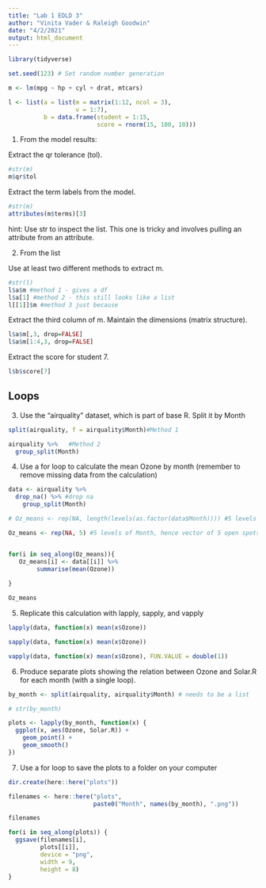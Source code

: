 ```yaml
---
title: "Lab 1 EDLD 3"
author: "Vinita Vader & Raleigh Goodwin"
date: "4/2/2021"
output: html_document
---
```


```r
library(tidyverse)
```

```r
set.seed(123) # Set random number generation

m <- lm(mpg ~ hp + cyl + drat, mtcars)

l <- list(a = list(m = matrix(1:12, ncol = 3),
              	   v = 1:7),
          b = data.frame(student = 1:15,
                         score = rnorm(15, 100, 10)))
```

1. From the model results:

Extract the qr tolerance (tol).
```r
#str(m)
m$qr$tol
```

Extract the term labels from the model.
```r
#str(m)
attributes(m$terms)[3]
```

hint: Use str to inspect the list. This one is tricky and involves pulling an attribute from an attribute.

2. From the list

Use at least two different methods to extract m.
```r
#str(l)
l$a$m #method 1 - gives a df
l$a[1] #method 2 - this still looks like a list
l[[1]]$m #method 3 just because

```

Extract the third column of m. Maintain the dimensions (matrix structure).
```r
l$a$m[,3, drop=FALSE]
l$a$m[1:4,3, drop=FALSE]
```

Extract the score for student 7.
```r
l$b$score[7]
```

## Loops

3. Use the “airquality” dataset, which is part of base R. Split it by Month
```r
split(airquality, f = airquality$Month)#Method 1

airquality %>%   #Method 2
  group_split(Month)
```

4. Use a for loop to calculate the mean Ozone by month (remember to remove missing data from the calculation)
```r

data <- airquality %>%
  drop_na() %>% #drop na 
    group_split(Month)

# Oz_means <- rep(NA, length(levels(as.factor(data$Month)))) #5 levels of Month, hence vector of 5 open spots to be filled -- for some reason this was not working. although i know it's better to be specific to the variables since things can change length, for now, i'll just input length manually until i can troubleshoot

Oz_means <- rep(NA, 5) #5 levels of Month, hence vector of 5 open spots to be filled


for(i in seq_along(Oz_means)){
   Oz_means[i] <- data[[i]] %>% 
        summarise(mean(Ozone))
    
}

Oz_means
```

5. Replicate this calculation with lapply, sapply, and vapply
```r
lapply(data, function(x) mean(x$Ozone))

sapply(data, function(x) mean(x$Ozone))

vapply(data, function(x) mean(x$Ozone), FUN.VALUE = double(1))

```

6. Produce separate plots showing the relation between Ozone and Solar.R for each month (with a single loop).
```r
by_month <- split(airquality, airquality$Month) # needs to be a list

# str(by_month)

plots <- lapply(by_month, function(x) {
  ggplot(x, aes(Ozone, Solar.R)) +
    geom_point() +
    geom_smooth()
})

```

7. Use a for loop to save the plots to a folder on your computer
```r
dir.create(here::here("plots"))

filenames <- here::here("plots",
                        paste0("Month", names(by_month), ".png"))

filenames

for(i in seq_along(plots)) {
  ggsave(filenames[i],
         plots[[i]],
         device = "png",
         width = 9,
         height = 8)
}
```


